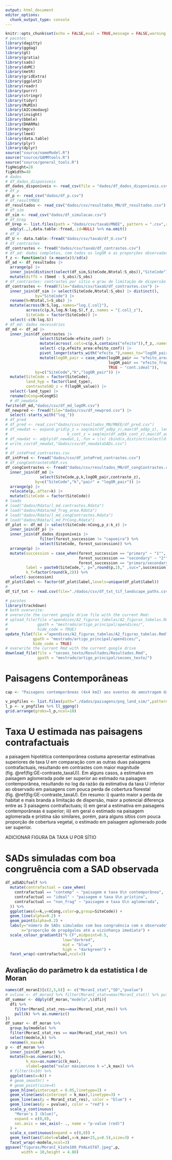 ```yaml
---
output: html_document
editor_options: 
  chunk_output_type: console
---
```


```r
knitr::opts_chunk$set(echo = FALSE,eval = TRUE,message = FALSE,warning = FALSE,cache=TRUE)
# pacotes
library(dagitty)
library(ggdag)
library(gt)
library(gratia)
library(sads)
library(doMC)
library(metR)
library(gridExtra)
library(ggplot2)
library(readr)
library(purrr)
library(stringr)
library(tidyr)
library(MuMIn)
library(AICcmodavg)
library(insight)
library(bbmle)
library(DHARMa)
library(mgcv)
library(lme4)
library(data.table)
library(plyr)
library(dplyr)
source("source/nameModel.R")
source("source/GAMMtools.R")
source("source/general_tools.R")
figHeight=28
figWidth=40
# dados
# df_dados_disponiveis
df_dados_disponiveis <- read_csv(file = "dados/df_dados_disponiveis.csv")
# df_p
df_p <- read_csv("dados/df_p.csv")
# df_resultMNEE
df_resultados <- read_csv("dados/csv/resultados_MN/df_resultados.csv")
# df_sim
df_sim <- read_csv("dados/df_simulacao.csv")
# df_Urep
df_Urep <- list.files(path = "dados/csv/taxaU/MNEE", pattern = ".csv",recursive = T,full.names = T) %>%  
  adply(.,1,data.table::fread,.id=NULL) %>% na.omit()
# df_U
df_U <- data.table::fread("dados/csv/taxaU/df_U.csv")
# df_contrastes
df_contrastes <- fread("dados/csv/taxaU/df_contrastes.csv")
# df_ad: dados completos, com todos os logOR e as proporções observadas para os 3 e as preditoras
f_z <- function(x) (x-mean(x))/sd(x)
df_ad <- df_resultados |>
  arrange(p) |> 
  inner_join(distinct(select(df_sim,SiteCode,Ntotal:S_obs)),"SiteCode") |> 
  mutate(diffS = (Smed - S_obs)/S_obs)
# df_contrastes: contrastes por sítio e grau de limitação de dispersão
df_contrastes <- fread(file="dados/csv/taxaU/df_contrastes.csv") |> 
  inner_join(df_sim |> select(SiteCode,Ntotal:S_obs) |> distinct(),
             by="SiteCode") |> 
  rename(N=Ntotal,S=S_obs) |> 
  mutate(across(N:S,log,.names="log.{.col}"),
         across(c(p,k,log.N:log.S),f_z,.names = "{.col}_z"),
         SiteCode = factor(SiteCode)) |> 
  select(-c(N:log.S))
# df_md: dados necessários 
df_md <- df_ad |> 
  inner_join(df_contrastes |> 
               select(SiteCode:efeito_conf) |> 
               mutate(across(.cols=c(p,k,contains("efeito")),f_z,.names="{.col}_z")) |> 
               select(-c(p,efeito_area:efeito_conf)) |> 
               pivot_longer(starts_with("efeito_"),names_to="logOR_pair",values_to="contraste_z") |> 
               mutate(logOR_pair = case_when(logOR_pair == "efeito_area_z" ~ "non_frag.ideal",
                                             logOR_pair == "efeito_frag_z" ~ "cont.non_frag",
                                             TRUE ~ "cont.ideal")),
             by=c("SiteCode","k","logOR_pair")) |> 
  mutate(SiteCode = factor(SiteCode),
         land_hyp = factor(land_type),
         contrasteSAD_z = f(logOR_value)) |> 
  select(-land_type) |> 
  rename(nCong=nCongKS)
  # df_newdata
fwrite(df_md,"dados/csv/df_md_logOR.csv")
df_newpred <- fread(file="dados/csv/df_newpred.csv") |> 
  select(-starts_with("log_"))
# df_pred
# df_pred <- read_csv("dados/csv/resultados_MN/MNEE/df_pred.csv")
# df_newdat <- expand.grid(p_z = seq(min(df_ad$p_z),max(df_ad$p_z), length=150),
#                          k_cont_z = seq(min(df_ad$k_cont_z),max(df_ad$k_cont_z), length=150))
# df_newdat <- adply(df_newdat,1,.fun = \(x) cbind(x,distinct(select(df_ad,SiteCode,log_S_obs_z,log_Ntotal_z))))
# write_csv(df_newdat,"dados/csv/df_newdataSADs.csv")
#
# df_intePred_contrastes.csv
df_intPred <- fread("dados/csv/df_intePred_contrastes.csv")
# df_congContrastetsREP.cvs
df_congContrastes <- fread("dados/csv/resultados_MN/df_congContrastes.csv") |> 
  inner_join(df_md |> 
               select(SiteCode,p,k,logOR_pair,contraste_z),
             by=c("SiteCode","k","pair" = "logOR_pair")) |> 
  arrange(p) |> 
  relocate(p,.after=k) |> 
  mutate(SiteCode = factor(SiteCode))
# loads
# load("dados/Rdata/l_md.contrastes.Rdata")
# load("dados/Rdata/md_frag_area.Rdata")
# load("dados/Rdata/l_md_congContrastes.Rdata")
# load("dados/Rdata/l_md_PrCong.Rdata")
df_plot <- df_md |> select(SiteCode:nCong,p_z:k_z) |> 
  inner_join(df_p) |> 
  inner_join(df_dados_disponiveis |> 
               filter(forest_succession != "capoeira") %>% 
               select(SiteCode, forest_succession)) %>% 
  arrange(p) |> 
  mutate(succession = case_when(forest_succession == "primary" ~ "1°",
                                forest_succession == "secondary" ~ "2°",
                                forest_succession == "primary/secondary" ~ "1.5°"),
         label = paste0(SiteCode,", p=",round(p,2)," ,suc=",succession),
         k_f=factor(round(k,2))) %>% 
  select(-succession)
df_plot$label <- factor(df_plot$label,levels=unique(df_plot$label))
#
df_tif_txt <- read.csv(file="./dados/csv/df_txt_tif_landscape_paths.csv")
```

```r
# pacotes
library(trackdown)
# both overwrite: 
# overwrite the current google drive file with the current Rmd:
# upload_file(file ="apendices/A2_figuras_tabelas/A2_figuras_tabelas.Rmd",
#             gpath = "mestrado/artigo_principal/apendices/",
#             hide_code = TRUE)
update_file(file ="apendices/A2_figuras_tabelas/A2_figuras_tabelas.Rmd",
            gpath = "mestrado/artigo_principal/apendices/",
            hide_code = TRUE)
# overwrite the current Rmd with the current google drive 
download_file(file = "secoes_texto/Resultados/Resultados.Rmd",
              gpath = "mestrado/artigo_principal/secoes_texto/")
```

# Paisagens Contemporâneas

```r
cap <- "Paisagens contemporâneas (4x4 km2) aos eventos de amostragem da SAD na área amostrada. Mapas de cobertura da coleção 6 do mapbiomas."
```
```r
v_pngfiles <- list.files(path="./dados/paisagens/png_land_sim/",pattern=".png",full.names = TRUE)
l_p <- v_pngfiles %>% ll_ggpng()
grid.arrange(grobs=l_p,ncol=10)
```


# Taxa U estimada nas paisagens contrafactuais

a paisagem hipotética contemporânea costuma apresentar estimativas superiores de taxa U em comparação com as outras duas paisagens contrafactuais, resultando em contrastes com maior magnitude (fig. \@ref(fig:GE-contraste_taxaU)). Em alguns casos, a estimativa em paisagem aglomerada pode ser superior ao estimado na paisagem contemporânea, resultando no log da razão da estimativa da taxa U inferior ao observado em paisagens com pouca perda de cobertura florestal (fig. \@ref(fig:GE-contraste_taxaU). Em resumo: i) quanto maior a perda de habitat e mais branda a limitação de dispersão, maior a potencial diferença entre as 3 paisagens contrafactuais; ii) em geral a estimativa em paisagens contemporâneas é superior; iii) em geral o estimado na paisagem aglomerada e prístina são similares, porém, para alguns sítios com pouca proporção de cobertura vegetal, o estimado em paisagem aglomerado pode ser superior. 

ADICIONAR FIGURA DA TAXA U POR SÍTIO

# SADs simuladas com boa congruência com a SAD observada


```r
df_adSADifself %>% 
  mutate(contrafactual = case_when(
    contrafactual == "contemp" ~ "paisagem e taxa U\n contemporânea",
    contrafactual == "ideal" ~ "paisagem e taxa U\n prístina",
    contrafactual == "non_frag" ~ "paisagem e taxa U\n aglomerada",
  )) %>% 
  ggplot(aes(x=k,y=nCong,color=p,group=SiteCode)) +
  geom_line(alpha=0.2) +
  geom_point(alpha=0.2) +
  labs(y="número de SADs simuladas com boa congruência com o observado",
       x="proporção de propágulos até a vizinhança imediata") +
  scale_colour_gradient2("% CF",midpoint=0.5,
                         low="darkred",
                         mid = "blue",
                         high = "darkgreen") +
  facet_wrap(~contrafactual,ncol=3)
```


## Avaliação do parâmetro k da estatística I de Moran

```r
names(df_moranI)[c(2,5,6)] <- c("MoranI_stat","SD","pvalue")
# vvline <- df_moranI %>% filter(MoranI_stat==max(MoranI_stat)) %>% pull(k) %>% as.numeric()
df_summar <- ddply(df_moran,"modelo",\(dfi){
  dfi %>% 
    filter(MoranI_stat_res==max(MoranI_stat_res)) %>% 
    pull(k) %>% as.numeric()
})
df_sumar <- df_moran %>% 
  group_by(modelo) %>%
  filter(MoranI_stat_res == max(MoranI_stat_res)) %>% 
  select(modelo,k) %>% 
  rename(k_max=k)
p <- df_moran %>% 
  inner_join(df_sumar) %>% 
  mutate(k=as.numeric(k),
         k_max=as.numeric(k_max),
         vlabel=paste("valor máximo\nno k =",k_max)) %>% 
  # filter(k<10) %>% 
  ggplot(aes(x=k)) +
  # geom_smooth() +
  # geom_point(size=4) 
  geom_hline(yintercept = 0.05,linetype=2) +
  geom_vline(aes(xintercept = k_max),linetype=3) +
  geom_line(aes(y = MoranI_stat_res), color = "blue") +
  geom_line(aes(y = pvalue), color = "red") +
  scale_y_continuous(
    "Moran's I (blue)", 
    expand = c(0,0),
    sec.axis = sec_axis(~ ., name = "p-value (red)")
  ) +
  scale_x_continuous(expand = c(0,0)) +
  geom_text(aes(label=vlabel,x=k_max+25,y=0.5),size=3) +
  facet_wrap(~modelo,ncol=3)
ggsave("figuras/MoranI_k1ate100_PVALeSTAT.jpeg",p,
       width = 10,height = 4.88)
```

